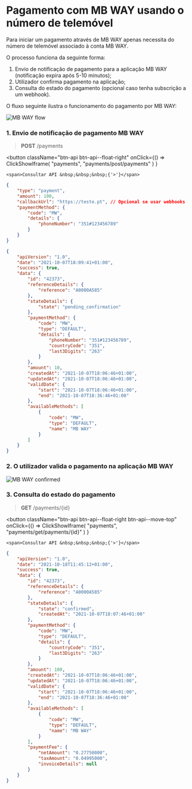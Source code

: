 # Pagamento com MB WAY usando o número de telemóvel

Para iniciar um pagamento através de MB WAY apenas necessita do número de telemóvel associado à conta MB WAY.

O processo funciona da seguinte forma:

1. Envio de notificação de pagamento para a aplicação MB WAY (notificação expira após 5-10 minutos);
2. Utilizador confirma pagamento na aplicação;
3. Consulta do estado do pagamento (opcional caso tenha subscrição a um webhook).

O fluxo seguinte ilustra o funcionamento do pagamento por MB WAY:

![MB WAY flow](../../_media/mbway_flow.jpg)

### 1. Envio de notificação de pagamento MB WAY

> **POST** /payments


<button className="btn-api btn-api--float-right"
	onClick={() =>
		ClickShowIframe(
			"payments",
			"payments/post/payments"
		)
	}
>
	<span>Consultar API &nbsp;&nbsp;&nbsp;{'>'}</span>
</button>


<Tabs>
<TabItem value="pedido" label="Pedido">

```json
{
	"type": "payment",
	"amount": 100,
	"callbackUrl": "https://teste.pt", // Opcional se usar webhooks
	"paymentMethod": {
		"code": "MW",
		"details": {
			"phoneNumber": "351#123456789"
		}
	}
}
```

</TabItem>
<TabItem value="resposta" label="Resposta">

```json
{
	"apiVersion": "1.0",
	"date": "2021-10-07T18:09:41+01:00",
	"success": true,
	"data": {
		"id": "42373",
		"referenceDetails": {
			"reference": "A0000A585"
		},
		"stateDetails": {
			"state": "pending_confirmation"
		},
		"paymentMethod": {
			"code": "MW",
			"type": "DEFAULT",
			"details": {
				"phoneNumber": "351#123456789",
				"countryCode": "351",
				"last3Digits": "263"
			}
		},
		"amount": 10,
		"createdAt": "2021-10-07T18:06:46+01:00",
		"updatedAt": "2021-10-07T18:06:46+01:00",
		"validDate": {
			"start": "2021-10-07T18:06:46+01:00",
			"end": "2021-10-07T18:36:46+01:00"
		},
		"availableMethods": [
			{
				"code": "MW",
				"type": "DEFAULT",
				"name": "MB WAY"
			}
		]
	}
}
```

</TabItem>
</Tabs>

### 2. O utilizador valida o pagamento na aplicação MB WAY

![MB WAY confirmed](../../_media/mbway-confirmed.jpg)

### 3. Consulta do estado do pagamento

> **GET** ​/payments/\{id}

<button className="btn-api btn-api--float-right btn-api--move-top"
	onClick={() =>
		ClickShowIframe(
			"payments",
			"payments/get/payments/{id}"
		)
	}
>
	<span>Consultar API &nbsp;&nbsp;&nbsp;{'>'}</span>
</button>

```json
{
	"apiVersion": "1.0",
	"date": "2021-10-18T11:45:12+01:00",
	"success": true,
	"data": {
		"id": "42373",
		"referenceDetails": {
			"reference": "A0000A585"
		},
		"stateDetails": {
			"state": "confirmed",
			"createdAt": "2021-10-07T18:07:46+01:00"
		},
		"paymentMethod": {
			"code": "MW",
			"type": "DEFAULT",
			"details": {
				"countryCode": "351",
				"last3Digits": "263"
			}
		},
		"amount": 100,
		"createdAt": "2021-10-07T18:06:46+01:00",
		"updatedAt": "2021-10-07T18:06:46+01:00",
		"validDate": {
			"start": "2021-10-07T18:06:46+01:00",
			"end": "2021-10-07T18:36:46+01:00"
		},
		"availableMethods": [
			{
				"code": "MW",
				"type": "DEFAULT",
				"name": "MB WAY"
			}
		],
		"paymentFee": {
			"netAmount": "0.27750000",
			"taxAmount": "0.04995000",
			"invoiceDetails": null
		}
	}
}
```
